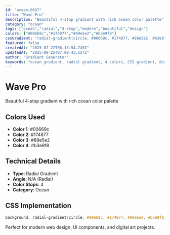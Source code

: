 ```yaml
---
id: "ocean-0687"
title: "Wave Pro"
description: "Beautiful 4-stop gradient with rich ocean color palette"
category: "ocean"
tags: ["ocean","radial","4-stop","modern","beautiful","design"]
colors: ["#00669c","#174877","#89e5e2","#b3e9f8"]
cssGradient: "radial-gradient(circle, #00669c, #174877, #89e5e2, #b3e9f8)"
featured: false
createdAt: "2025-07-22T06:13:54.745Z"
updatedAt: "2025-08-25T07:08:43.127Z"
author: "Gradient Generator"
keywords: "ocean gradient, radial gradient, 4 colors, CSS gradient, design, #00669c, #174877, #89e5e2, #b3e9f8"
---
```


# Wave Pro

Beautiful 4-stop gradient with rich ocean color palette

## Colors Used
- **Color 1**: #00669c
- **Color 2**: #174877
- **Color 3**: #89e5e2
- **Color 4**: #b3e9f8

## Technical Details
- **Type**: Radial Gradient
- **Angle**: N/A (Radial)
- **Color Stops**: 4
- **Category**: Ocean

## CSS Implementation
```css
background: radial-gradient(circle, #00669c, #174877, #89e5e2, #b3e9f8);
```

Perfect for modern web design, UI components, and digital art projects.
